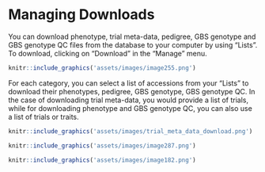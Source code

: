 # Managing Downloads

You can download phenotype, trial meta-data, pedigree, GBS genotype and GBS genotype QC files from the database to your computer by using “Lists”. To download, clicking on “Download” in the “Manage” menu.

```r
knitr::include_graphics('assets/images/image255.png')
```

For each category, you can select a list of accessions from your “Lists” to download their phenotypes, pedigree, GBS genotype, GBS genotype QC. In the case of downloading trial meta-data, you would provide a list of trials, while for downloading phenotype and GBS genotype QC, you can also use a list of trials or traits.

```r
knitr::include_graphics('assets/images/trial_meta_data_download.png')
```

```r
knitr::include_graphics('assets/images/image287.png')
```

```r
knitr::include_graphics('assets/images/image182.png')
```
